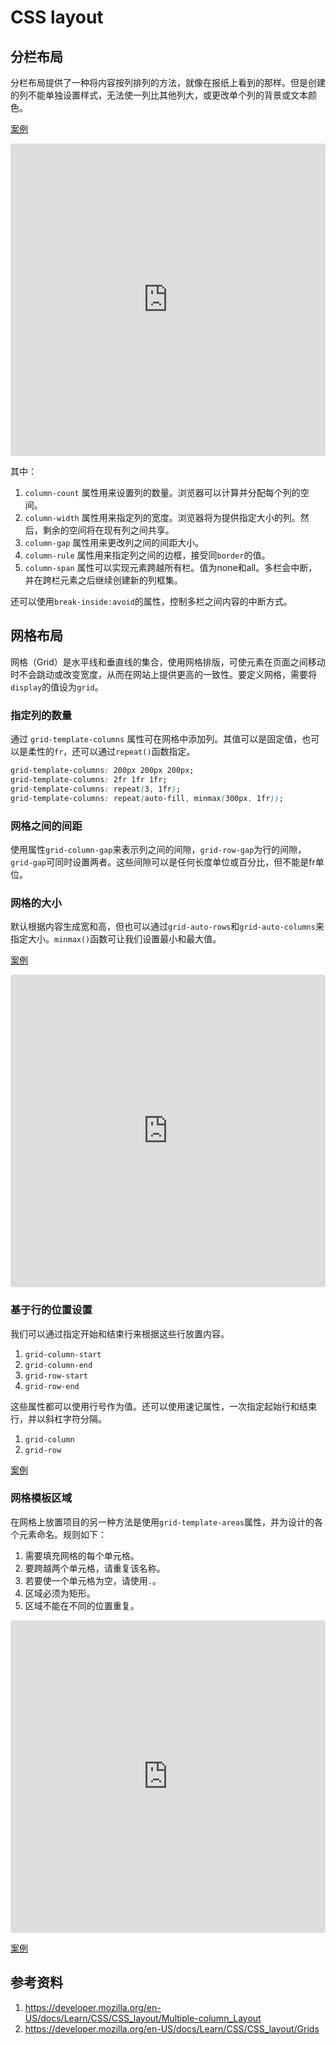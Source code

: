 # CSS layout

## 分栏布局

分栏布局提供了一种将内容按列排列的方法，就像在报纸上看到的那样。但是创建的列不能单独设置样式，无法使一列比其他列大，或更改单个列的背景或文本颜色。

[案例](examples\CSS\column.html)

<iframe
     src="https://codesandbox.io/embed/column-layout-3ihtm?fontsize=14&hidenavigation=1&theme=light"
     style="width:100%; height:500px; border:0; border-radius: 4px; overflow:hidden;"
     title="column-layout"
     allow="accelerometer; ambient-light-sensor; camera; encrypted-media; geolocation; gyroscope; hid; microphone; midi; payment; usb; vr"
     sandbox="allow-forms allow-modals allow-popups allow-presentation allow-same-origin allow-scripts"
   ></iframe>

其中：

1. `column-count` 属性用来设置列的数量。浏览器可以计算并分配每个列的空间。
1. `column-width` 属性用来指定列的宽度。浏览器将为提供指定大小的列。然后，剩余的空间将在现有列之间共享。
1. `column-gap` 属性用来更改列之间的间距大小。
1. `column-rule` 属性用来指定列之间的边框，接受同`border`的值。
1. `column-span` 属性可以实现元素跨越所有栏。值为none和all。多栏会中断，并在跨栏元素之后继续创建新的列框集。

还可以使用`break-inside:avoid`的属性，控制多栏之间内容的中断方式。

## 网格布局

网格（Grid）是水平线和垂直线的集合，使用网格排版，可使元素在页面之间移动时不会跳动或改变宽度，从而在网站上提供更高的一致性。要定义网格，需要将`display`的值设为`grid`。

### 指定列的数量

通过 `grid-template-columns` 属性可在网格中添加列。其值可以是固定值，也可以是柔性的`fr`，还可以通过`repeat()`函数指定。

```css
grid-template-columns: 200px 200px 200px;
grid-template-columns: 2fr 1fr 1fr;
grid-template-columns: repeat(3, 1fr);
grid-template-columns: repeat(auto-fill, minmax(300px, 1fr));
```

### 网格之间的间距

使用属性`grid-column-gap`来表示列之间的间隙，`grid-row-gap`为行的间隙，`grid-gap`可同时设置两者。这些间隙可以是任何长度单位或百分比，但不能是fr单位。

### 网格的大小

默认根据内容生成宽和高，但也可以通过`grid-auto-rows`和`grid-auto-columns`来指定大小。`minmax()`函数可让我们设置最小和最大值。

[案例](examples\CSS\grid.html)

<iframe
     src="https://codesandbox.io/embed/affectionate-jennings-ioub2?fontsize=14&hidenavigation=1&theme=light"
     style="width:100%; height:500px; border:0; border-radius: 4px; overflow:hidden;"
     title="grid"
     allow="accelerometer; ambient-light-sensor; camera; encrypted-media; geolocation; gyroscope; hid; microphone; midi; payment; usb; vr"
     sandbox="allow-forms allow-modals allow-popups allow-presentation allow-same-origin allow-scripts"
   ></iframe>

### 基于行的位置设置

我们可以通过指定开始和结束行来根据这些行放置内容。

1. `grid-column-start`
1. `grid-column-end`
1. `grid-row-start`
1. `grid-row-end`

这些属性都可以使用行号作为值。还可以使用速记属性，一次指定起始行和结束行，并以斜杠字符分隔。

1. `grid-column`
1. `grid-row`

[案例](examples\CSS\grid-placement.html)

### 网格模板区域

在网格上放置项目的另一种方法是使用`grid-template-areas`属性，并为设计的各个元素命名。规则如下：

1. 需要填充网格的每个单元格。
1. 要跨越两个单元格，请重复该名称。
1. 若要使一个单元格为空，请使用`.`。
1. 区域必须为矩形。
1. 区域不能在不同的位置重复。

<iframe
     src="https://codesandbox.io/embed/frosty-villani-nyu1p?fontsize=14&hidenavigation=1&theme=light"
     style="width:100%; height:500px; border:0; border-radius: 4px; overflow:hidden;"
     title="grid-layout"
     allow="accelerometer; ambient-light-sensor; camera; encrypted-media; geolocation; gyroscope; hid; microphone; midi; payment; usb; vr"
     sandbox="allow-forms allow-modals allow-popups allow-presentation allow-same-origin allow-scripts"
   ></iframe>

[案例](examples\CSS\grid-template.html)

## 参考资料

1. <https://developer.mozilla.org/en-US/docs/Learn/CSS/CSS_layout/Multiple-column_Layout>
1. <https://developer.mozilla.org/en-US/docs/Learn/CSS/CSS_layout/Grids>
